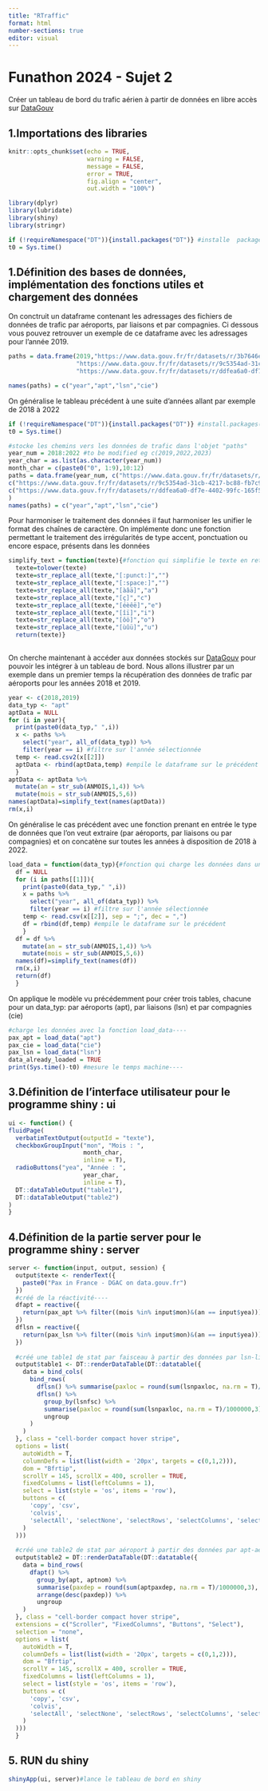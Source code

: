 ```yaml
---
title: "RTraffic"
format: html
number-sections: true
editor: visual
---
```


# Funathon 2024 - Sujet 2

Créer un tableau de bord du trafic aérien à partir de données en libre accès sur [DataGouv](https://www.data.gouv.fr/fr/datasets/trafic-aerien-commercial-mensuel-francais-par-paire-daeroports-par-sens-depuis-1990/)

## 1.Importations des libraries

```r
knitr::opts_chunk$set(echo = TRUE,
                      warning = FALSE,
                      message = FALSE,
                      error = TRUE,
                      fig.align = "center",
                      out.width = "100%")

library(dplyr)
library(lubridate)
library(shiny)
library(stringr)

if (!requireNamespace("DT")){install.packages("DT")} #installe  package "DT" si nécessaire
t0 = Sys.time()

```

## 1.Définition des bases de données, implémentation des fonctions utiles et chargement des données

On conctruit un dataframe contenant les adressages des fichiers de données de trafic par aéroports, par liaisons et par compagnies. Ci dessous vous pouvez retrouver un exemple de ce dataframe avec les adressages pour l'année 2019.
```r
paths = data.frame(2019,"https://www.data.gouv.fr/fr/datasets/r/3b7646ea-276c-4c9b-8151-1e96af2adbf9",
                   "https://www.data.gouv.fr/fr/datasets/r/9c5354ad-31cb-4217-bc88-fb7c9be22655",
                   "https://www.data.gouv.fr/fr/datasets/r/ddfea6a0-df7e-4402-99fc-165f573f2e10")

names(paths) = c("year","apt","lsn","cie")
```

On généralise le tableau précédent à une suite d'années allant par exemple de 2018 à 2022

```r
if (!requireNamespace("DT")){install.packages("DT")} #install.packages("DT")#if necessary install package
t0 = Sys.time()

#stocke les chemins vers les données de trafic dans l'objet "paths"
year_num = 2018:2022 #to be modified eg c(2019,2022,2023) 
year_char = as.list(as.character(year_num))
month_char = c(paste0("0", 1:9),10:12)
paths = data.frame(year_num, c("https://www.data.gouv.fr/fr/datasets/r/3b7646ea-276c-4c9b-8151-1e96af2adbf9", "https://www.data.gouv.fr/fr/datasets/r/e8efa154-045e-4f8f-a1d7-76a39fa03b7b", "https://www.data.gouv.fr/fr/datasets/r/6717f107-be00-4b4b-9706-fa0e5190fb69", "https://www.data.gouv.fr/fr/datasets/r/2f9f6e54-e2d7-4e85-b811-2e5e68fa5bca", "https://www.data.gouv.fr/fr/datasets/r/f1bd931e-c99e-41ce-865e-9e9785c903ec"),#url données trafic apt-aéroports sur data.gouv.fr
c("https://www.data.gouv.fr/fr/datasets/r/9c5354ad-31cb-4217-bc88-fb7c9be22655", "https://www.data.gouv.fr/fr/datasets/r/0c0a451e-983b-4f06-9627-b5ff1bccd2fc", "https://www.data.gouv.fr/fr/datasets/r/dad30bed-7276-4a67-a1ab-a856e6e01788", "https://www.data.gouv.fr/fr/datasets/r/bbf6492d-86ac-43a0-9260-7df2ffdb5a77", "https://www.data.gouv.fr/fr/datasets/r/af8950bc-e90a-4b7e-bb81-70c79d4c3846" ),#url données trafic lsn-liaisons sur data.gouv.fr
c("https://www.data.gouv.fr/fr/datasets/r/ddfea6a0-df7e-4402-99fc-165f573f2e10", "https://www.data.gouv.fr/fr/datasets/r/8421e029-c8c7-410d-b38c-54455ac3265d", "https://www.data.gouv.fr/fr/datasets/r/818eec10-6122-4788-8233-482e779ab837", "https://www.data.gouv.fr/fr/datasets/r/0b954774-ccd1-43ec-9b5a-f958fba03e87", "https://www.data.gouv.fr/fr/datasets/r/bcec3e1e-940a-4772-bc28-0d7b2b53c718")#url données trafic cie-compagnies sur data.gouv.fr
)
names(paths) = c("year","apt","lsn","cie")

```

Pour harmoniser le traitement des données il faut harmoniser les unifier le format des chaînes de caractère. On implémente donc une fonction permettant le traitement des irrégularités de type accent, ponctuation ou encore espace, présents dans les données

```r
simplify_text = function(texte){#fonction qui simplifie le texte en retirant la ponctuation et les accents
  texte=tolower(texte)
  texte=str_replace_all(texte,"[:punct:]","")
  texte=str_replace_all(texte,"[:space:]","")
  texte=str_replace_all(texte,"[àâä]","a")
  texte=str_replace_all(texte,"[ç]","c")
  texte=str_replace_all(texte,"[éèêë]","e")
  texte=str_replace_all(texte,"[îï]","i")
  texte=str_replace_all(texte,"[ôö]","o")
  texte=str_replace_all(texte,"[ùûü]","u")
  return(texte)}
    
```

On cherche maintenant à accéder aux données stockés sur [DataGouv](https://www.data.gouv.fr/fr/datasets/trafic-aerien-commercial-mensuel-francais-par-paire-daeroports-par-sens-depuis-1990/) pour pouvoir les intégrer à un tableau de bord. Nous allons illustrer par un exemple dans un premier temps la récupération des données de trafic par aéroports pour les années 2018 et 2019.

```r
year <- c(2018,2019)
data_typ <- "apt"
aptData = NULL
for (i in year){
  print(paste0(data_typ," ",i))
  x <- paths %>%
    select("year", all_of(data_typ)) %>% 
    filter(year == i) #filtre sur l'année sélectionnée
  temp <- read.csv2(x[[2]])
  aptData <- rbind(aptData,temp) #empile le dataframe sur le précédent
  }
aptData <- aptData %>% 
  mutate(an = str_sub(ANMOIS,1,4)) %>%
  mutate(mois = str_sub(ANMOIS,5,6))
names(aptData)=simplify_text(names(aptData))
rm(x,i)

```

On généralise le cas précédent avec une fonction prenant en entrée le type de données que l'on veut extraire (par aéroports, par liaisons ou par compagnies) et on concatène sur toutes les années à disposition de 2018 à 2022.

```r
load_data = function(data_typ){#fonction qui charge les données dans un dataframe
  df = NULL
  for (i in paths[[1]]){
    print(paste0(data_typ," ",i))
    x = paths %>%
      select("year", all_of(data_typ)) %>% 
      filter(year == i) #filtre sur l'année sélectionnée
    temp <- read.csv(x[[2]], sep = ";", dec = ",")
    df = rbind(df,temp) #empile le dataframe sur le précédent
    }
  df = df %>% 
    mutate(an = str_sub(ANMOIS,1,4)) %>%
    mutate(mois = str_sub(ANMOIS,5,6))
  names(df)=simplify_text(names(df))
  rm(x,i)
  return(df)
  }
```

On applique le modèle vu précédemment pour créer trois tables, chacune pour un data_typ: par aéroports (apt), par liaisons (lsn) et par compagnies (cie)

```r
#charge les données avec la fonction load_data----
pax_apt = load_data("apt")
pax_cie = load_data("cie")
pax_lsn = load_data("lsn")
data_already_loaded = TRUE
print(Sys.time()-t0) #mesure le temps machine----
```

## 3.Définition de l'interface utilisateur pour le programme shiny : ui

```r
ui <- function() {
fluidPage(
  verbatimTextOutput(outputId = "texte"),
  checkboxGroupInput("mon", "Mois : ",
                     month_char,
                     inline = T),
  radioButtons("yea", "Année : ",
                     year_char,
                     inline = T),
  DT::dataTableOutput("table1"),
  DT::dataTableOutput("table2")
)
}

```

## 4.Définition de la partie server pour le programme shiny : server

```r
server <- function(input, output, session) {
  output$texte <- renderText({
    paste0("Pax in France - DGAC on data.gouv.fr")
  })
  #créé de la réactivité----
  dfapt = reactive({
    return(pax_apt %>% filter((mois %in% input$mon)&(an == input$yea)))
  })
  dflsn = reactive({
    return(pax_lsn %>% filter((mois %in% input$mon)&(an == input$yea)))
  })
  
  #créé une table1 de stat par faisceau à partir des données par lsn-liaisons----
  output$table1 <- DT::renderDataTable(DT::datatable({
    data = bind_cols(
      bind_rows(
        dflsn() %>% summarise(paxloc = round(sum(lsnpaxloc, na.rm = T)/1000000,3)),
        dflsn() %>%
          group_by(lsnfsc) %>%
          summarise(paxloc = round(sum(lsnpaxloc, na.rm = T)/1000000,3)) %>%
          ungroup
      )
    )
  }, class = "cell-border compact hover stripe",
  options = list(
    autoWidth = T,
    columnDefs = list(list(width = '20px', targets = c(0,1,2))),
    dom = "Bfrtip", 
    scrollY = 145, scrollX = 400, scroller = TRUE,
    fixedColumns = list(leftColumns = 1),
    select = list(style = 'os', items = 'row'),
    buttons = c(
      'copy', 'csv',
      'colvis',
      'selectAll', 'selectNone', 'selectRows', 'selectColumns', 'selectCells'
    )
  )))
  
  #créé une table2 de stat par aéroport à partir des données par apt-aéroports----
  output$table2 = DT::renderDataTable(DT::datatable({
    data = bind_rows(
      dfapt() %>%
        group_by(apt, aptnom) %>%
        summarise(paxdep = round(sum(aptpaxdep, na.rm = T)/1000000,3), paxarr = round(sum(aptpaxarr, na.rm = T)/1000000,3), paxtra = round(sum(aptpaxtr, na.rm = T)/1000000,3)) %>%
        arrange(desc(paxdep)) %>%
        ungroup
    )
  }, class = "cell-border compact hover stripe",
  extensions = c("Scroller", "FixedColumns", "Buttons", "Select"), 
  selection = "none",
  options = list(
    autoWidth = T,
    columnDefs = list(list(width = '20px', targets = c(0,1,2))),
    dom = "Bfrtip", 
    scrollY = 145, scrollX = 400, scroller = TRUE,
    fixedColumns = list(leftColumns = 1),
    select = list(style = 'os', items = 'row'),
    buttons = c(
      'copy', 'csv',
      'colvis',
      'selectAll', 'selectNone', 'selectRows', 'selectColumns', 'selectCells'
    )
  )))
  }

```

## 5. RUN du shiny

```r

shinyApp(ui, server)#lance le tableau de bord en shiny

```
